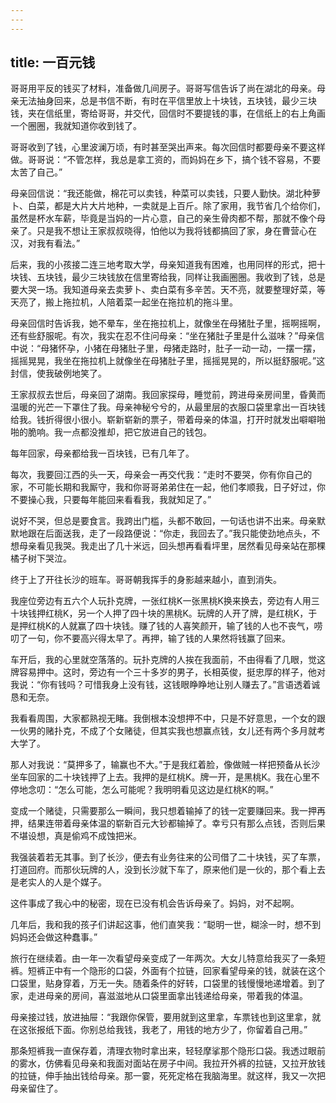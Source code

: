 ```yaml
---
---
---
```

title: 一百元钱
---




哥哥用平反的钱买了材料，准备做几间房子。哥哥写信告诉了尚在湖北的母亲。母亲无法抽身回来，总是书信不断，有时在平信里放上十块钱，五块钱，最少三块钱，夹在信纸里，寄给哥哥，并交代，回信时不要提钱的事，在信纸上的右上角画一个圈圈，我就知道你收到钱了。

哥哥收到了钱，心里波澜万顷，有时甚至哭出声来。每次回信时都要母亲不要这样做。哥哥说：“不管怎样，我总是拿工资的，而妈妈在乡下，搞个钱不容易，不要太苦了自己。”

母亲回信说：“我还能做，棉花可以卖钱，种菜可以卖钱，只要人勤快。湖北种萝卜、白菜，都是大片大片地种，一卖就是上百斤。除了家用，我节省几个给你们，虽然是杯水车薪，毕竟是当妈的一片心意，自己的亲生骨肉都不帮，那就不像个母亲了。只是我不想让王家叔叔晓得，怕他以为我将钱都搞回了家，身在曹营心在汉，对我有看法。”

后来，我的小孩接二连三地考取大学，母亲知道我有困难，也用同样的形式，把十块钱、五块钱，最少三块钱放在信里寄给我，同样让我画圈圈。我收到了钱，总是要大哭一场。我知道母亲去卖萝卜、卖白菜有多辛苦。天不亮，就要整理好菜，等天亮了，搬上拖拉机，人陪着菜一起坐在拖拉机的拖斗里。

母亲回信时告诉我，她不晕车，坐在拖拉机上，就像坐在母猪肚子里，摇啊摇啊，还有些舒服呢。有次，我实在忍不住问母亲：“坐在猪肚子里是什么滋味？”母亲信中说：“母猪怀孕，小猪在母猪肚子里，母猪走路时，肚子一动一动，一摆一摆，摇摇晃晃，我坐在拖拉机上就像坐在母猪肚子里，摇摇晃晃的，所以挺舒服呢。”这封信，使我破例地笑了。

王家叔叔去世后，母亲回了湖南。我回家探母，睡觉前，跨进母亲房间里，昏黄而温暖的光芒一下罩住了我。母亲神秘兮兮的，从最里层的衣服口袋里拿出一百块钱给我。钱折得很小很小。崭新崭新的票子，带着母亲的体温，打开时就发出噼噼啪啪的脆响。我一点都没推却，把它放进自己的钱包。

每年回家，母亲都给我一百块钱，已有几年了。

每次，我要回江西的头一天，母亲会一再交代我：“走时不要哭，你有你自己的家，不可能长期和我厮守，我和你哥哥弟弟住在一起，他们孝顺我，日子好过，你不要操心我，只要每年能回来看看我，我就知足了。”

说好不哭，但总是要食言。我跨出门槛，头都不敢回，一句话也讲不出来。母亲默默地跟在后面送我，走了一段路便说：“你走，我回去了。”我只能使劲地点头，不想母亲看见我哭。我走出了几十米远，回头想再看看坪里，居然看见母亲站在那棵橘子树下哭泣。

终于上了开往长沙的班车。哥哥朝我挥手的身影越来越小，直到消失。

我座位旁边有五六个人玩扑克牌，一张红桃K一张黑桃K换来换去，旁边有人用三十块钱押红桃K，另一个人押了四十块的黑桃K。玩牌的人开了牌，是红桃K，于是押红桃K的人就赢了四十块钱。赚了钱的人喜笑颜开，输了钱的人也不丧气，唠叨了一句，你不要高兴得太早了。再押，输了钱的人果然将钱赢了回来。

车开后，我的心里就空落落的。玩扑克牌的人挨在我面前，不由得看了几眼，觉这牌容易押中。这时，旁边有一个三十多岁的男子，长相英俊，挺忠厚的样子，他对我说：“你有钱吗？可惜我身上没有钱，这钱眼睁睁地让别人赚去了。”言语透着诚恳和无奈。

我看看周围，大家都熟视无睹。我倒根本没想押不中，只是不好意思，一个女的跟一伙男的赌扑克，不成了个女赌徒，但其实我也想赢点钱，女儿还有两个多月就考大学了。

那人对我说：“莫押多了，输赢也不大。”于是我红着脸，像做贼一样把预备从长沙坐车回家的二十块钱押了上去。我押的是红桃K。牌一开，是黑桃K。我在心里不停地念叨：“怎么可能，怎么可能呢？我明明看见这边是红桃K的啊。”

变成一个赌徒，只需要那么一瞬间，我只想着输掉了的钱一定要赚回来。我一押再押，结果连带着母亲体温的崭新百元大钞都输掉了。幸亏只有那么点钱，否则后果不堪设想，真是偷鸡不成蚀把米。

我强装着若无其事。到了长沙，便去有业务往来的公司借了二十块钱，买了车票，打道回府。而那伙玩牌的人，没到长沙就下车了，原来他们是一伙的，那个看上去是老实人的人是个媒子。

这件事成了我心中的秘密，现在已没有机会告诉母亲了。妈妈，对不起啊。

几年后，我和我的孩子们讲起这事，他们直笑我：“聪明一世，糊涂一时，想不到妈妈还会做这种蠢事。”

旅行在继续着。由一年一次看望母亲变成了一年两次。大女儿特意给我买了一条短裤。短裤正中有一个隐形的口袋，外面有个拉链，回家看望母亲的钱，就装在这个口袋里，贴身穿着，万无一失。随着条件的好转，口袋里的钱慢慢地递增着。到了家，走进母亲的房间，喜滋滋地从口袋里面拿出钱递给母亲，带着我的体温。

母亲接过钱，放进抽屉：“我跟你保管，要用就到这里拿，车票钱也到这里拿，就在这张报纸下面。你别总给我钱，我老了，用钱的地方少了，你留着自己用。”

那条短裤我一直保存着，清理衣物时拿出来，轻轻摩挲那个隐形口袋。我透过眼前的雾水，仿佛看见母亲和我面对面站在房子中间。我拉开外裤的拉链，又拉开放钱的拉链，伸手抽出钱给母亲。那一霎，死死定格在我脑海里。就这样，我又一次把母亲留住了。